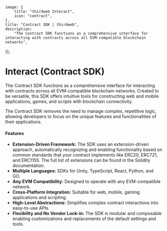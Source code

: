 
	image: {
		title: "thirdweb Interact",
		icon: "contract",
	},
	title: "Contract SDK | thirdweb",
	description:
		"The Contract SDK functions as a comprehensive interface for interacting with contracts across all EVM-compatible blockchain networks",
});

# Interact (Contract SDK)

The Contract SDK functions as a comprehensive interface for interacting with contracts across all EVM-compatible blockchain networks. Created to be versatile, this SDK offers intuitive tools for constructing web and mobile applications, games, and scripts with blockchain connectivity.

The Contract SDK removes the need to manage complex, repetitive logic, allowing developers to focus on the unique features and functionalities of their applications.

#### Features

- **Extension-Driven Framework:** The SDK uses an extension-driven approach, automatically recognizing and enabling functionality based on common standards that your contract implements like ERC20, ERC721, and ERC1155. The full list of extensions can be found in the Solidity documentation.
- **Multiple Languages:** SDKs for Unity, TypeScript, React, Python, and GO.
- **Any EVM Compatibility:** Designed to operate with any EVM-compatible network.
- **Cross-Platform Integration:** Suitable for web, mobile, gaming applications and scripting.
- **High-Level Abstractions:** Simplifies complex contract interactions into easy-to-use APIs.
- **Flexibility and No Vendor Lock-in:** The SDK is modular and composable enabling customizations and replacements of the default settings and tools.
